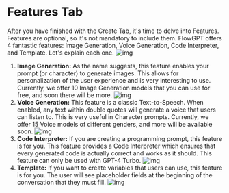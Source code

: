 # Features Tab

After you have finished with the Create Tab, it's time to delve into Features. Features are optional, so it's not mandatory to include them. FlowGPT offers 4 fantastic features: Image Generation, Voice Generation, Code Interpreter, and Template. Let's explain each one. ![img](https://i.imgur.com/eT73tUI.png)

1. **Image Generation:** As the name suggests, this feature enables your prompt (or character) to generate images. This allows for personalization of the user experience and is very interesting to use. Currently, we offer 10 Image Generation models that you can use for free, and soon there will be more. ![img](https://i.imgur.com/JcZg62V.png)
2. **Voice Generation:** This feature is a classic Text-to-Speech. When enabled, any text within double quotes will generate a voice that users can listen to. This is very useful in Character prompts. Currently, we offer 15 Voice models of different genders, and more will be available soon. ![img](https://i.imgur.com/w656fJK.png)
3. **Code Interpreter:** If you are creating a programming prompt, this feature is for you. This feature provides a Code Interpreter which ensures that every generated code is actually correct and works as it should. This feature can only be used with GPT-4 Turbo. ![img](https://i.imgur.com/FkbLdKQ.png)
4. **Template:** If you want to create variables that users can use, this feature is for you. The user will see placeholder fields at the beginning of the conversation that they must fill. ![img](https://i.imgur.com/WCw9hWH.png)
